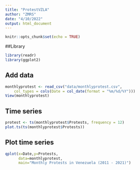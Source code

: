 ```yaml
---
title: "ProtestVZLA"
author: "ZMRS"
date: "4/10/2022"
output: html_document
---
```


```r
knitr::opts_chunk$set(echo = TRUE)
```

##Library
```r
library(readr)
library(ggplot2)

```


## Add data
```r
monthlyprotest <- read_csv("data/monthlyprotest.csv", 
    col_types = cols(Date = col_date(format = "%m/%d/%Y")))
View(monthlyprotest)
```
## Time series

```r
protest <- ts(monthlyprotest$Protests, frequency = 12)
plot.ts(ts(monthlyprotest$Protests))
```

## Plot time series
```r
qplot(x=Date,y=Protests,
      data=monthlyprotest,
      main="Monthly Protests in Venezuela (2011 - 2021)")
```


